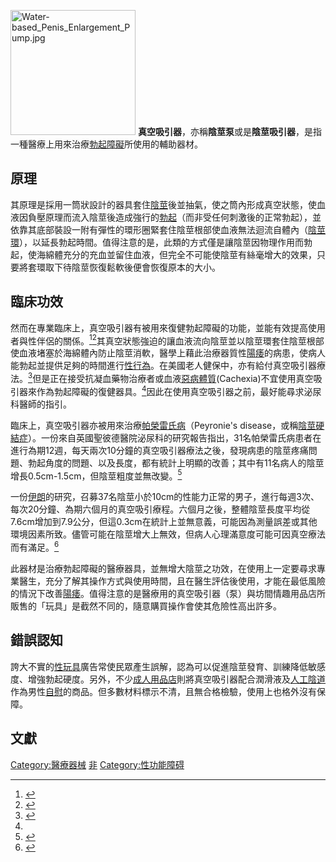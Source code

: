 {{medical}}
[[Image:Water-based_Penis_Enlargement_Pump.jpg|200px]]
'''真空吸引器'''，亦稱'''陰莖泵'''或是'''陰莖吸引器'''，是指一種醫療上用來治療[[勃起障礙|勃起障礙]]所使用的輔助器材。

==原理==
其原理是採用一筒狀設計的器具套住[[陰莖|陰莖]]後並抽氣，使之筒內形成真空狀態，使血液因負壓原理而流入陰莖後造成強行的[[勃起|勃起]]（而非受任何刺激後的正常勃起），並依靠其底部裝設一附有彈性的環形圈緊套住陰莖根部使血液無法迴流自體內（[[陰莖環|陰莖環]]），以延長勃起時間。值得注意的是，此類的方式僅是讓陰莖因物理作用而勃起，使海綿體充分的充血並留住血液，但完全不可能使陰莖有絲毫增大的效果，只要將套環取下待陰莖恢復鬆軟後便會恢復原本的大小。{{來源請求}}

==臨床功效==
然而在專業臨床上，真空吸引器有被用來復健勃起障礙的功能，並能有效提高使用者與性伴侶的關係。<ref>{{Cite book|author=台灣勃起功能障礙諮詢暨訓練委員會|title=理想的治療流程（第二線 -- 海綿體注射與真空吸引器）|url=http://sdact.tand.org.tw/how/how_info.asp?kind_id=3&paper_id=14|access-date=2015-07-10|archive-date=2015-07-11|archive-url=https://web.archive.org/web/20150711051805/http://sdact.tand.org.tw/how/how_info.asp?kind_id=3&paper_id=14|dead-url=no}}</ref><ref name="#1">{{Cite book|author=鄧慶華|title=真空吸引器對男性脊髓損傷者勃起障礙的復健效果|publisher=台中市立復健醫院|url=http://web.it.nctu.edu.tw/~hcsci/hospital/sex/suck.htm|access-date=2015-07-10|archive-date=2016-03-04|archive-url=https://web.archive.org/web/20160304115500/http://web.it.nctu.edu.tw/~hcsci/hospital/sex/suck.htm|dead-url=no}}</ref>其真空狀態強迫的讓血液流向陰莖並以陰莖環套住陰莖根部使血液堵塞於海綿體內防止陰莖消軟，醫學上藉此治療器質性[[陽痿|陽痿]]的病患，使病人能勃起並提供足夠的時間進行[[性行為|性行為]]。在美國老人健保中，亦有給付真空吸引器療法。<ref>{{cite news|last=Domenech|first=Benjamin|title=Quarter Billion in Taxpayer Cash on Penis Pumps...|url=http://nation.foxnews.com/penis-pumps/2011/12/07/quarter-billion-taxpayer-cash-penis-pumps|website=Fox Nation|publisher=FOX News Network, LLC.|date=2011-12-07|accessdate=2011-12-13|archiveurl=https://web.archive.org/web/20120108010136/http://nation.foxnews.com/penis-pumps/2011/12/07/quarter-billion-taxpayer-cash-penis-pumps|archivedate=2012-01-08|deadurl=yes}}</ref>但是正在接受抗凝血藥物治療者或血液[[惡病體質|惡病體質]](Cachexia)不宜使用真空吸引器來作為勃起障礙的復健器具。<ref name="#1"/>因此在使用真空吸引器之前，最好能尋求泌尿科醫師的指引。

臨床上，真空吸引器亦被用來治療[[帕榮雷氏病|帕榮雷氏病]]（Peyronie's disease，或稱[[陰莖硬結症|陰莖硬結症]]）。一份來自英國聖彼德醫院泌尿科的研究報告指出，31名帕榮雷氏病患者在進行為期12週，每天兩次10分鐘的真空吸引器療法之後，發現病患的陰莖疼痛問題、勃起角度的問題、以及長度，都有統計上明顯的改善；其中有11名病人的陰莖增長0.5cm-1.5cm，但陰莖粗度並無改變。<ref>{{Cite journal|title=The role of vacuum pump therapy to mechanically straighten the penis in Peyronie's disease|url=https://pubmed.ncbi.nlm.nih.gov/20438558/|last=Raheem|first=Amr Abdel|last2=Garaffa|first2=Giulio|date=2010-10|journal=BJU international|issue=8|doi=10.1111/j.1464-410X.2010.09365.x|volume=106|pages=1178–1180|issn=1464-410X|pmid=20438558|last3=Raheem|first3=Tarek Abdel|last4=Dixon|first4=Michelle|last5=Kayes|first5=Amanda|last6=Christopher|first6=Nim|last7=Ralph|first7=David|access-date=2020-06-26|archive-date=2020-06-26|archive-url=https://web.archive.org/web/20200626235746/https://pubmed.ncbi.nlm.nih.gov/20438558/|dead-url=no}}</ref>

一份[[伊朗|伊朗]]的研究，召募37名陰莖小於10cm的性能力正常的男子，進行每週3次、每次20分鐘、為期六個月的真空吸引療程。六個月之後，整體陰莖長度平均從7.6cm增加到7.9公分，但這0.3cm在統計上並無意義，可能因為測量誤差或其他環境因素所致。儘管可能在陰莖增大上無效，但病人心理滿意度可能可因真空療法而有滿足。<ref>{{Cite journal|title=A vacuum device for penile elongation: fact or fiction?|url=https://pubmed.ncbi.nlm.nih.gov/16536772/|last=Aghamir|first=Mohammad Kazem|last2=Hosseini|first2=Reza|date=2006-04|journal=BJU international|issue=4|doi=10.1111/j.1464-410X.2006.05992.x|volume=97|pages=777–778|issn=1464-4096|pmid=16536772|last3=Alizadeh|first3=Farshid|access-date=2020-06-26|archive-date=2020-06-30|archive-url=https://web.archive.org/web/20200630011202/https://pubmed.ncbi.nlm.nih.gov/16536772/|dead-url=no}}</ref>

此器材是治療勃起障礙的醫療器具，並無增大陰莖之功效，在使用上一定要尋求專業醫生，充分了解其操作方式與使用時間，且在醫生評估後使用，才能在最低風險的情況下改善[[陽痿|陽痿]]。值得注意的是醫療用的真空吸引器（泵）與坊間情趣用品店所販售的「玩具」是截然不同的，隨意購買操作會使其危險性高出許多。

==錯誤認知==
誇大不實的[[性玩具|性玩具]]廣告常使民眾產生誤解，認為可以促進陰莖發育、訓練降低敏感度、增強勃起硬度。另外，不少[[成人用品店|成人用品店]]則將真空吸引器配合潤滑液及[[人工陰道|人工陰道]]作為男性[[自慰|自慰]]的商品。但多數材料標示不清，且無合格檢驗，使用上也格外沒有保障。{{來源請求}}

==文獻==
{{reflist}}

[[Category:醫療器械|Category:醫療器械]]
[[Category:性玩具|非]]
[[Category:性功能障碍|Category:性功能障碍]]
